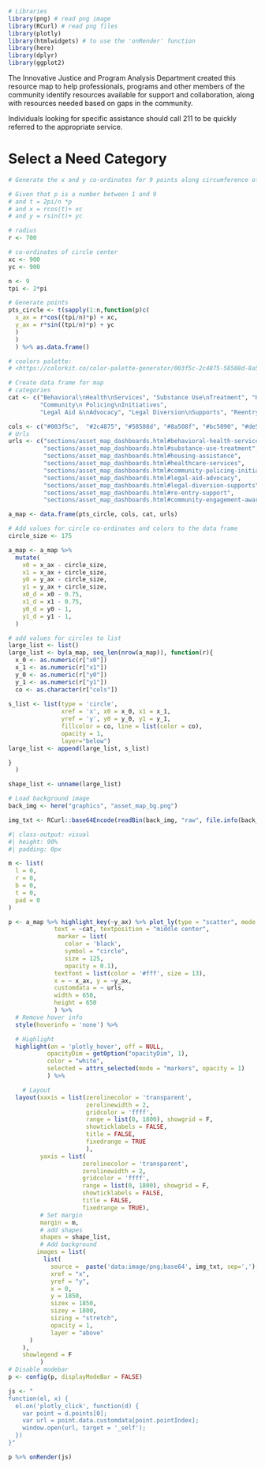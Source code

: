 ```r
# Libraries
library(png) # read png image
library(RCurl) # read png files
library(plotly)
library(htmlwidgets) # to use the 'onRender' function
library(here)
library(dplyr)
library(ggplot2)
```

The Innovative Justice and Program Analysis Department created this resource map to help professionals, programs and other members of the community identify resources available for support and collaboration, along with resources needed based on gaps in the community.

Individuals looking for specific assistance should call 211 to be quickly referred to the appropriate service.

# Select a Need Category

```r
# Generate the x and y co-ordinates for 9 points along circumference of a circle

# Given that p is a number between 1 and 9
# and t = 2pi/n *p
# and x = rcos(t)+ xc
# and y = rsin(t)+ yc

# radius
r <- 700

# co-ordinates of circle center
xc <- 900
yc <- 900

n <- 9
tpi <- 2*pi

# Generate points
pts_circle <- t(sapply(1:n,function(p)c(
  x_ax = r*cos((tpi/n)*p) + xc, 
  y_ax = r*sin((tpi/n)*p) + yc
  )
  )
  ) %>% as.data.frame()
```


```r
# coolors palette:
# <https://colorkit.co/color-palette-generator/003f5c-2c4875-58508d-8a508f-bc5090-de5a79-ff6361-ff8531-ffa600/>

# Create data frame for map
# categories
cat <- c("Behavioral\nHealth\nServices", "Substance Use\nTreatment", "Housing\nAssistance", "Healthcare\nServices", 
         "Community\n Policing\nInitiatives", 
         "Legal Aid &\nAdvocacy", "Legal Diversion\nSupports", "Reentry\n Support", "Community\nEngagement &\nAwareness" )

cols <- c("#003f5c",  "#2c4875", "#58508d", "#8a508f", "#bc5090", "#de5a79", "#ff6361", "#ff8531", "#ffa600")
# Urls
urls <- c("sections/asset_map_dashboards.html#behavioral-health-services",
          "sections/asset_map_dashboards.html#substance-use-treatment", 
          "sections/asset_map_dashboards.html#housing-assistance", 
          "sections/asset_map_dashboards.html#healthcare-services", 
          "sections/asset_map_dashboards.html#community-policing-initiatives",
          "sections/asset_map_dashboards.html#legal-aid-advocacy", 
          "sections/asset_map_dashboards.html#legal-diversion-supports", 
          "sections/asset_map_dashboards.html#re-entry-support", 
          "sections/asset_map_dashboards.html#community-engagement-awareness")

a_map <- data.frame(pts_circle, cols, cat, urls)
```

```r
# Add values for circle co-ordinates and colors to the data frame
circle_size <- 175

a_map <- a_map %>% 
  mutate(
    x0 = x_ax - circle_size,
    x1 = x_ax + circle_size,
    y0 = y_ax - circle_size,
    y1 = y_ax + circle_size, 
    x0_d = x0 - 0.75,
    x1_d = x1 - 0.75,
    y0_d = y0 - 1,
    y1_d = y1 - 1,
  )

```

```r
# add values for circles to list
large_list <- list()
large_list <- by(a_map, seq_len(nrow(a_map)), function(r){
  x_0 <- as.numeric(r["x0"])
  x_1 <- as.numeric(r["x1"])
  y_0 <- as.numeric(r["y0"])
  y_1 <- as.numeric(r["y1"])
  co <- as.character(r["cols"])
  
s_list <- list(type = 'circle',
               xref = 'x', x0 = x_0, x1 = x_1,
               yref = 'y', y0 = y_0, y1 = y_1,
               fillcolor = co, line = list(color = co),
               opacity = 1,
               layer="below")
large_list <- append(large_list, s_list)

}
  )

shape_list <- unname(large_list)
```

```r
# Load background image
back_img <- here("graphics", "asset_map_bg.png")

img_txt <- RCurl::base64Encode(readBin(back_img, "raw", file.info(back_img)[1, "size"]), "txt")
```


```r
#| class-output: visual
#| height: 90%
#| padding: 0px

m <- list(
  l = 0,
  r = 0,
  b = 0,
  t = 0,
  pad = 0
)

p <- a_map %>% highlight_key(~y_ax) %>% plot_ly(type = "scatter", mode = "markers+text",
             text = ~cat, textposition = "middle center",
              marker = list(
                color = 'black',
                symbol = "circle",
                size = 125,
                opacity = 0.1),
             textfont = list(color = '#fff', size = 13),
             x = ~ x_ax, y = ~y_ax,
             customdata = ~ urls,
             width = 650,
             height = 650
             ) %>%
  # Remove hover info
  style(hoverinfo = 'none') %>%

  # Highlight
  highlight(on = 'plotly_hover', off = NULL,
           opacityDim = getOption("opacityDim", 1),
           color = "white",
           selected = attrs_selected(mode = "markers", opacity = 1)
           ) %>%

    # Layout
  layout(xaxis = list(zerolinecolor = 'transparent',
                      zerolinewidth = 2,
                      gridcolor = 'ffff',
                      range = list(0, 1800), showgrid = F,
                      showticklabels = FALSE,
                      title = FALSE,
                      fixedrange = TRUE
                      ),
         yaxis = list(
                     zerolinecolor = 'transparent',
                     zerolinewidth = 2,
                     gridcolor = 'ffff',
                     range = list(0, 1800), showgrid = F,
                     showticklabels = FALSE,
                     title = FALSE,
                     fixedrange = TRUE),
         # Set margin
         margin = m,
         # add shapes
         shapes = shape_list,
         # Add background
        images = list(
          list(
            source =  paste('data:image/png;base64', img_txt, sep=','),
            xref = "x",
            yref = "y",
            x = 0,
            y = 1850,
            sizex = 1850,
            sizey = 1800,
            sizing = "stretch",
            opacity = 1,
            layer = "above"
      )
    ),
    showlegend = F
         )
# Disable modebar
p <- config(p, displayModeBar = FALSE)

js <- "
function(el, x) {
  el.on('plotly_click', function(d) {
    var point = d.points[0];
    var url = point.data.customdata[point.pointIndex];
    window.open(url, target = '_self');
  })
}"

p %>% onRender(js)
```
